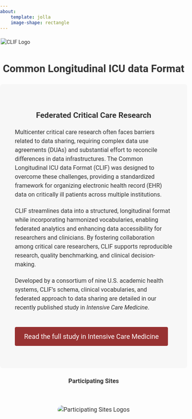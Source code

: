 ```yaml
---
about:
    template: jolla
    image-shape: rectangle
---
```


<style>
  /* General styling for fonts and colors */
  body {
    font-family: 'Roboto', sans-serif;
    line-height: 1.5;
    color: #333;
    margin: 0;
    padding: 0;
  }

  .text-box {
    background-color: #f7f7f7;
    padding: 40px;
    border-radius: 8px;
    margin: 20px auto;
    max-width: 800px;
  }

  /* CLIF Logo Styling */
  .clif-logo {
    display: block;
    margin: 20px auto;
    max-width: 500px; 
    height: auto;
  }

  h1, h2, h3 {
    text-align: center;
    color: #333; /* Accent color */
  }
  
  p {
    font-size: 16px;
    margin-bottom: 20px;
  }

  /* Call-to-Action Button */
  .cta-button {
    display: inline-block;
    padding: 12px 25px;
    margin: 20px 0;
    background-color: #983232;
    color: #fff;
    font-size: 18px;
    text-decoration: none;
    border-radius: 4px;
    transition: background-color 0.3s ease;
  }

  .cta-button:hover {
    background-color: #218838;
  }

  /* Participating Sites Section */
  .site-logos {
    text-align: center;
    padding: 20px 0;
  }

  .site-logos img {
    max-width: 800px;
    border-radius: 20px;
  }


  /* Responsive adjustments */
  @media (max-width: 768px) {
    .cta-button {
      font-size: 16px;
      padding: 10px 20px;
    }

    .text-box {
      padding: 20px;
    }

    .clif-logo {
      max-width: 100%; /* Ensure logo scales on smaller devices */
    }
  }
</style>

<!-- Main Title Section -->

<img src="images/clif_logo.png" alt="CLIF Logo" class="clif-logo">
<h1>Common Longitudinal ICU data Format</h1>
<div class="text-box"> <h2>Federated Critical Care Research</h2> <p>Multicenter critical care research often faces barriers related to data sharing, requiring complex data use agreements (DUAs) and substantial effort to reconcile differences in data infrastructures. The Common Longitudinal ICU data Format (CLIF) was designed to overcome these challenges, providing a standardized framework for organizing electronic health record (EHR) data on critically ill patients across multiple institutions.</p> <p>CLIF streamlines data into a structured, longitudinal format while incorporating harmonized vocabularies, enabling federated analytics and enhancing data accessibility for researchers and clinicians. By fostering collaboration among critical care researchers, CLIF supports reproducible research, quality benchmarking, and clinical decision-making.</p> <p>Developed by a consortium of nine U.S. academic health systems, CLIF's schema, clinical vocabularies, and federated approach to data sharing are detailed in our recently published study in *Intensive Care Medicine*. </p> <!-- CTA Button for CLIF Concept --> <a href="https://link.springer.com/article/10.1007/s00134-025-07848-7" class="cta-button" target="_blank">Read the full study in Intensive Care Medicine</a> </div>

<!-- Participating Sites Logos Section -->
<h3>Participating Sites</h3>
<div class="site-logos">
  <img src="images/member_logos.png" alt="Participating Sites Logos">
</div>

